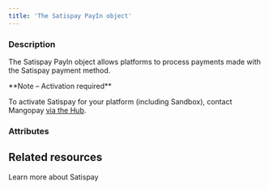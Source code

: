 ```yaml
---
title: 'The Satispay PayIn object'
---
```


  
### Description
The Satispay PayIn object allows platforms to process payments made with the Satispay payment method.  

<Note>  
**Note – Activation required** 
  
To activate Satispay for your platform (including Sandbox), contact Mangopay <a href="https://hub.mangopay.com/" target="_blank">via the Hub</a>.  
</Note>

### Attributes  

<Id />  

<Tag1 />  

<CreationDate />  

<AuthorId1 />  

<DebitedFunds2 />  

<CreditedFunds2 />  

<Fees1 />  

<Status1 />  

<ResultCode />  

<ResultMessage />  

<ExecutionDate />  

<Type />  

<Nature />  

<CreditedWalletId1 />  

<CreditedUserId />  

<PaymentType5 />  

<RedirectURL />  

<ReturnURL1 />  

<StatementDescriptor />  

<Country3 />  

<ProfilingAttemptReference />

## Related resources

<Card title="Guide" href="/guides/payment-methods/satispay">Learn more about Satispay</Card>